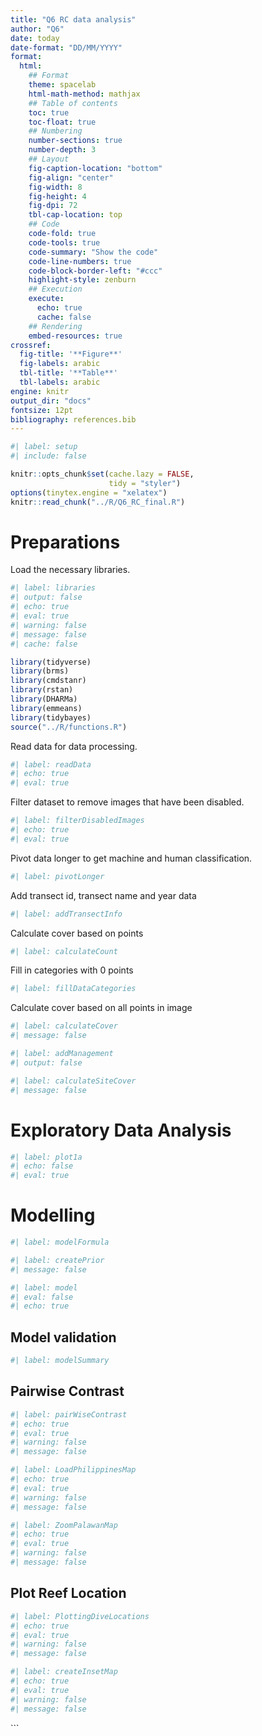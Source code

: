 ```yaml
---
title: "Q6 RC data analysis"
author: "Q6"
date: today
date-format: "DD/MM/YYYY"
format: 
  html:
    ## Format
    theme: spacelab
    html-math-method: mathjax
    ## Table of contents
    toc: true
    toc-float: true
    ## Numbering
    number-sections: true
    number-depth: 3
    ## Layout
    fig-caption-location: "bottom"
    fig-align: "center"
    fig-width: 8
    fig-height: 4
    fig-dpi: 72
    tbl-cap-location: top
    ## Code
    code-fold: true
    code-tools: true
    code-summary: "Show the code"
    code-line-numbers: true
    code-block-border-left: "#ccc"
    highlight-style: zenburn
    ## Execution
    execute:
      echo: true
      cache: false
    ## Rendering
    embed-resources: true
crossref:
  fig-title: '**Figure**'
  fig-labels: arabic
  tbl-title: '**Table**'
  tbl-labels: arabic
engine: knitr
output_dir: "docs"
fontsize: 12pt
bibliography: references.bib
---
```


```r
#| label: setup
#| include: false

knitr::opts_chunk$set(cache.lazy = FALSE,
                      tidy = "styler")
options(tinytex.engine = "xelatex")
knitr::read_chunk("../R/Q6_RC_final.R")
```

# Preparations
Load the necessary libraries. 

```r
#| label: libraries
#| output: false
#| echo: true
#| eval: true
#| warning: false
#| message: false
#| cache: false

library(tidyverse)
library(brms)
library(cmdstanr)
library(rstan)
library(DHARMa)
library(emmeans)
library(tidybayes)
source("../R/functions.R")
```

Read data for data processing.

```r
#| label: readData
#| echo: true
#| eval: true
```
Filter dataset to remove images that have been disabled.

```r
#| label: filterDisabledImages
#| echo: true
#| eval: true
```

Pivot data longer to get machine and human classification.

```r
#| label: pivotLonger
```

Add transect id, transect name and year data

```r
#| label: addTransectInfo
```

Calculate cover based on points

```r
#| label: calculateCount
```

Fill in categories with 0 points

```r
#| label: fillDataCategories
```

Calculate cover based on all points in image

```r
#| label: calculateCover
#| message: false
```


```r
#| label: addManagement
#| output: false
```

```r
#| label: calculateSiteCover
#| message: false
```


# Exploratory Data Analysis

```r
#| label: plot1a
#| echo: false
#| eval: true
```

# Modelling

```r
#| label: modelFormula
```

```r
#| label: createPrior
#| message: false
```

```r
#| label: model
#| eval: false
#| echo: true
```

## Model validation

```r
#| label: modelSummary
```

## Pairwise Contrast

```r
#| label: pairWiseContrast
#| echo: true
#| eval: true
#| warning: false
#| message: false
```

```r
#| label: LoadPhilippinesMap
#| echo: true
#| eval: true
#| warning: false
#| message: false
```

```r
#| label: ZoomPalawanMap
#| echo: true
#| eval: true
#| warning: false
#| message: false
```

## Plot Reef Location

```r
#| label: PlottingDiveLocations
#| echo: true
#| eval: true
#| warning: false
#| message: false
```

```r
#| label: createInsetMap
#| echo: true
#| eval: true
#| warning: false
#| message: false
```
```

